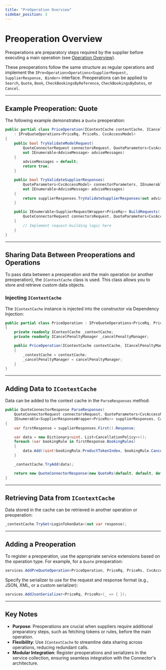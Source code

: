```yaml
---
title: "PreOperation Overview"
sidebar_position: 3
---
```


# Preoperation Overview

Preoperations are preparatory steps required by the supplier before executing a main operation (see [Operation Overview](Operation_Overview.mdx)).

These preoperations follow the same structure as regular operations and implement the `IPre<Operation>Operations<SupplierRequest, SupplierResponse, Binder>` interface. Preoperations can be applied to `Search`, `Quote`, `Book`, `CheckBookingsByReference`, `CheckBookingsByDates`, or `Cancel`.

---

## **Example Preoperation: Quote**

The following example demonstrates a `Quote` preoperation:

```csharp
public partial class PriceOperation(IContextCache contextCache, ICancelPenaltyManager cancelPenaltyManager)
    : IPreQuoteOperations<PriceRq, PriceRs, CvcAccessModel>
{
    public bool TryValidateModelRequest(
        QuoteConnectorRequest connectorsRequest, QuoteParameters<CvcAccessModel> connectorParameters,
        out IEnumerable<AdviseMessage> adviseMessages)
    {
        adviseMessages = default;
        return true;
    }

    public bool TryValidateSupplierResponses(
        QuoteParameters<CvcAccessModel> connectorParameters, IEnumerable<SupplierResponseWrapper<PriceRs>> supplierResponses,
        out IEnumerable<AdviseMessage> adviseMessages)
    {
        return supplierResponses.TryValidateSupplierResponses(out adviseMessages);
    }

    public IEnumerable<SupplierRequestWrapper<PriceRq>> BuildRequests(
        QuoteConnectorRequest connectorsRequest, QuoteParameters<CvcAccessModel> connectorParameters)
    {
        // Implement request-building logic here
    }
}
```

---

## **Sharing Data Between Preoperations and Operations**

To pass data between a preoperation and the main operation (or another preoperation), the `IContextCache` class is used. This class allows you to store and retrieve custom data objects.

### **Injecting `IContextCache`**

The `IContextCache` instance is injected into the constructor via Dependency Injection:

```csharp
public partial class PriceOperation : IPreQuoteOperations<PriceRq, PriceRs, CvcAccessModel>
{
    private readonly IContextCache _contextCache;
    private readonly ICancelPenaltyManager _cancelPenaltyManager;

    public PriceOperation(IContextCache contextCache, ICancelPenaltyManager cancelPenaltyManager)
    {
        _contextCache = contextCache;
        _cancelPenaltyManager = cancelPenaltyManager;
    }
}
```

---

## **Adding Data to `IContextCache`**

Data can be added to the context cache in the `ParseResponses` method:

```csharp
public QuoteConnectorResponse ParseResponses(
    QuoteConnectorRequest connectorsRequest, QuoteParameters<CvcAccessModel> connectorParameters,
    IEnumerable<SupplierResponseWrapper<PriceRs>> supplierResponses, CancellationToken cancellationToken)
{
    var firstResponse = supplierResponses.First().Response;

    var data = new Dictionary<uint, List<CancellationPolicy>>();
    foreach (var bookingRule in firstResponse.BookingRules)
    {
        data.Add((uint)bookingRule.ProductTokenIndex, bookingRule.CancellationPolicies);
    }

    _contextCache.TryAdd(data);

    return new QuoteConnectorResponse(new QuoteRs(default, default, default, PaymentType.MerchantPay));
}
```

---

## **Retrieving Data from `IContextCache`**

Data stored in the cache can be retrieved in another operation or preoperation:

```csharp
_contextCache.TryGet<LoginTokenData>(out var response);
```

---

## **Adding a Preoperation**

To register a preoperation, use the appropriate service extensions based on the operation type. For example, for a `Quote` preoperation:

```csharp
services.AddPreQuoteOperation<PriceOperation, PriceRq, PriceRs, CvcAccessModel>();
```

Specify the serializer to use for the request and response format (e.g., JSON, XML, or a custom serializer):

```csharp
services.AddJsonSerializer<PriceRq, PriceRs>(_ => { });
```

---

## **Key Notes**
- **Purpose**: Preoperations are crucial when suppliers require additional preparatory steps, such as fetching tokens or rules, before the main operation.
- **Flexibility**: Use `IContextCache` to streamline data sharing across operations, reducing redundant calls.
- **Modular Integration**: Register preoperations and serializers in the service collection, ensuring seamless integration with the Connector's architecture.

